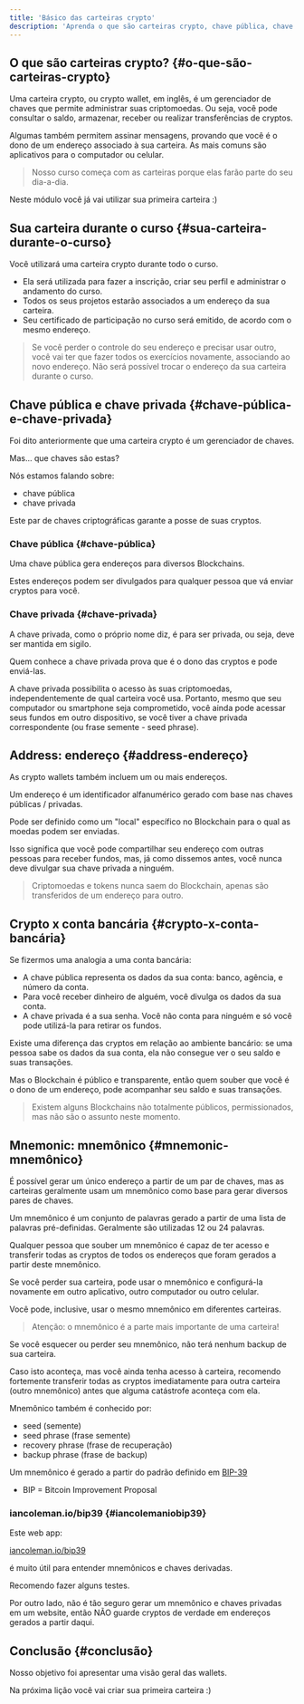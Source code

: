 ```yaml
---
title: 'Básico das carteiras crypto'
description: 'Aprenda o que são carteiras crypto, chave pública, chave privada e mnemônico'
---
```


## O que são carteiras crypto? {#o-que-são-carteiras-crypto}

Uma carteira crypto, ou crypto wallet, em inglês,
é um gerenciador de chaves que permite administrar suas criptomoedas.
Ou seja, você pode consultar o saldo, armazenar, receber ou realizar transferências de cryptos.

Algumas também permitem assinar mensagens,
provando que você é o dono de um endereço associado à sua carteira.
As mais comuns são aplicativos para o computador ou celular.

> Nosso curso começa com as carteiras porque elas farão parte do seu dia-a-dia.

Neste módulo você já vai utilizar sua primeira carteira :)

## Sua carteira durante o curso {#sua-carteira-durante-o-curso}

Você utilizará uma carteira crypto durante todo o curso.

- Ela será utilizada para fazer a inscrição, criar seu perfil e administrar o andamento do curso.
- Todos os seus projetos estarão associados a um endereço da sua carteira.
- Seu certificado de participação no curso será emitido, de acordo com o mesmo endereço.

> Se você perder o controle do seu endereço e precisar usar outro,
> você vai ter que fazer todos os exercícios novamente, associando ao novo endereço.
> Não será possível trocar o endereço da sua carteira durante o curso.

## Chave pública e chave privada {#chave-pública-e-chave-privada}

Foi dito anteriormente que uma carteira crypto é um gerenciador de chaves.

Mas... que chaves são estas?

Nós estamos falando sobre:

- chave pública
- chave privada

Este par de chaves criptográficas garante a posse de suas cryptos.

### Chave pública {#chave-pública}

Uma chave pública gera endereços para diversos Blockchains.

Estes endereços podem ser divulgados para qualquer pessoa que vá enviar cryptos para você.

### Chave privada {#chave-privada}

A chave privada, como o próprio nome diz, é para ser privada, ou seja,
deve ser mantida em sigilo.

Quem conhece a chave privada prova que é o dono das cryptos e pode enviá-las.

A chave privada possibilita o acesso às suas criptomoedas,
independentemente de qual carteira você usa.
Portanto, mesmo que seu computador ou smartphone seja comprometido,
você ainda pode acessar seus fundos em outro dispositivo,
se você tiver a chave privada correspondente (ou frase semente - seed phrase).

## Address: endereço {#address-endereço}

As crypto wallets também incluem um ou mais endereços.

Um endereço é um identificador alfanumérico gerado com base nas chaves públicas / privadas.

Pode ser definido como um "local" específico no Blockchain para o qual as moedas podem ser enviadas.

Isso significa que você pode compartilhar seu endereço com outras pessoas para receber fundos,
mas, já como dissemos antes, você nunca deve divulgar sua chave privada a ninguém.

> Criptomoedas e tokens nunca saem do Blockchain,
> apenas são transferidos de um endereço para outro.

## Crypto x conta bancária {#crypto-x-conta-bancária}

Se fizermos uma analogia a uma conta bancária:

- A chave pública representa os dados da sua conta: banco, agência, e número da conta.
- Para você receber dinheiro de alguém, você divulga os dados da sua conta.
- A chave privada é a sua senha.
  Você não conta para ninguém e só você pode utilizá-la para retirar os fundos.

Existe uma diferença das cryptos em relação ao ambiente bancário:
se uma pessoa sabe os dados da sua conta, ela não consegue ver o seu saldo e suas transações.

Mas o Blockchain é público e transparente,
então quem souber que você é o dono de um endereço,
pode acompanhar seu saldo e suas transações.

> Existem alguns Blockchains não totalmente públicos, permissionados, mas não são o assunto neste momento.

## Mnemonic: mnemônico {#mnemonic-mnemônico}

É possível gerar um único endereço a partir de um par de chaves,
mas as carteiras geralmente usam um mnemônico como base para gerar diversos pares de chaves.

Um mnemônico é um conjunto de palavras gerado a partir de uma lista de palavras pré-definidas.
Geralmente são utilizadas 12 ou 24 palavras.

Qualquer pessoa que souber um mnemônico é capaz de ter acesso e
transferir todas as cryptos de todos os endereços que foram gerados a partir deste mnemônico.

Se você perder sua carteira, pode usar o mnemônico e
configurá-la novamente em outro aplicativo, outro computador ou outro celular.

Você pode, inclusive, usar o mesmo mnemônico em diferentes carteiras.

> Atenção: o mnemônico é a parte mais importante de uma carteira!

Se você esquecer ou perder seu mnemônico, não terá nenhum backup de sua carteira.

Caso isto aconteça, mas você ainda tenha acesso à carteira,
recomendo fortemente transferir todas as cryptos imediatamente para outra carteira (outro mnemônico)
antes que alguma catástrofe aconteça com ela.

Mnemônico também é conhecido por:

- seed (semente)
- seed phrase (frase semente)
- recovery phrase (frase de recuperação)
- backup phrase (frase de backup)

Um mnemônico é gerado a partir do padrão definido em
[BIP-39](https://github.com/bitcoin/bips/blob/master/bip-0039.mediawiki)

- BIP = Bitcoin Improvement Proposal

### iancoleman.io/bip39 {#iancolemaniobip39}

Este web app:

[iancoleman.io/bip39](https://iancoleman.io/bip39/)

é muito útil para entender mnemônicos e chaves derivadas.

Recomendo fazer alguns testes.

Por outro lado, não é tão seguro gerar um mnemônico e chaves privadas em um website,
então NÃO guarde cryptos de verdade em endereços gerados a partir daqui.

## Conclusão {#conclusão}

Nosso objetivo foi apresentar uma visão geral das wallets.

Na próxima lição você vai criar sua primeira carteira :)
